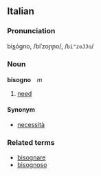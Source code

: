 ==Italian==
===Pronunciation===
bi<u>s</u>ógno, /biˈzoɲɲo/, /<tt>bi"zoJJo</tt>/
===Noun===
'''bisogno'''　''m''

# [[need]]

====Synonym====
*[[necessità]]

===Related terms===
*[[bisognare]]
*[[bisognoso]]